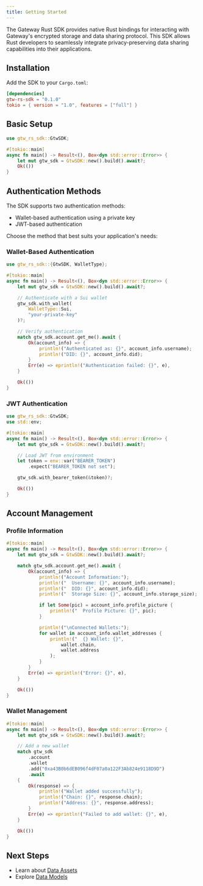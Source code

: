 ```yaml
---
title: Getting Started
---
```


The Gateway Rust SDK provides native Rust bindings for interacting with Gateway's encrypted storage and data sharing protocol. This SDK allows Rust developers to seamlessly integrate privacy-preserving data sharing capabilities into their applications.

## Installation

Add the SDK to your `Cargo.toml`:

```toml
[dependencies]
gtw-rs-sdk = "0.1.0"
tokio = { version = "1.0", features = ["full"] }
```

## Basic Setup

```rust
use gtw_rs_sdk::GtwSDK;

#[tokio::main]
async fn main() -> Result<(), Box<dyn std::error::Error>> {
    let mut gtw_sdk = GtwSDK::new().build().await?;
    Ok(())
}
```

## Authentication Methods

The SDK supports two authentication methods:

- Wallet-based authentication using a private key
- JWT-based authentication

Choose the method that best suits your application's needs:

### Wallet-Based Authentication

```rust
use gtw_rs_sdk::{GtwSDK, WalletType};

#[tokio::main]
async fn main() -> Result<(), Box<dyn std::error::Error>> {
    let mut gtw_sdk = GtwSDK::new().build().await?;

    // Authenticate with a Sui wallet
    gtw_sdk.with_wallet(
        WalletType::Sui,
        "your-private-key"
    )?;

    // Verify authentication
    match gtw_sdk.account.get_me().await {
        Ok(account_info) => {
            println!("Authenticated as: {}", account_info.username);
            println!("DID: {}", account_info.did);
        }
        Err(e) => eprintln!("Authentication failed: {}", e),
    }

    Ok(())
}
```

### JWT Authentication

```rust
use gtw_rs_sdk::GtwSDK;
use std::env;

#[tokio::main]
async fn main() -> Result<(), Box<dyn std::error::Error>> {
    let mut gtw_sdk = GtwSDK::new().build().await?;

    // Load JWT from environment
    let token = env::var("BEARER_TOKEN")
        .expect("BEARER_TOKEN not set");

    gtw_sdk.with_bearer_token(&token)?;

    Ok(())
}
```

## Account Management

### Profile Information

```rust
#[tokio::main]
async fn main() -> Result<(), Box<dyn std::error::Error>> {
    let mut gtw_sdk = GtwSDK::new().build().await?;

    match gtw_sdk.account.get_me().await {
        Ok(account_info) => {
            println!("Account Information:");
            println!("  Username: {}", account_info.username);
            println!("  DID: {}", account_info.did);
            println!("  Storage Size: {}", account_info.storage_size);

            if let Some(pic) = account_info.profile_picture {
                println!("  Profile Picture: {}", pic);
            }

            println!("\nConnected Wallets:");
            for wallet in account_info.wallet_addresses {
                println!("  {} Wallet: {}",
                    wallet.chain,
                    wallet.address
                );
            }
        }
        Err(e) => eprintln!("Error: {}", e),
    }

    Ok(())
}
```

### Wallet Management

```rust
#[tokio::main]
async fn main() -> Result<(), Box<dyn std::error::Error>> {
    let mut gtw_sdk = GtwSDK::new().build().await?;

    // Add a new wallet
    match gtw_sdk
        .account
        .wallet
        .add("0xa43B0b6dEB096f4dF07a0a122F3Ab824e9118D9D")
        .await
    {
        Ok(response) => {
            println!("Wallet added successfully");
            println!("Chain: {}", response.chain);
            println!("Address: {}", response.address);
        }
        Err(e) => eprintln!("Failed to add wallet: {}", e),
    }

    Ok(())
}
```

## Next Steps

- Learn about [Data Assets](./data-assets)
- Explore [Data Models](./data-models)
